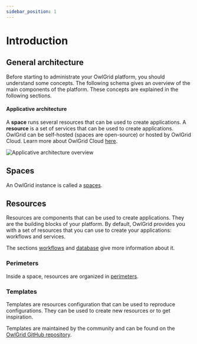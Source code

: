 ```yaml
---
sidebar_position: 1
---
```


# Introduction

## General architecture

Before starting to administrate your OwlGrid platform, you should understand some concepts. The following schema gives an overview of the main components of the platform. These concepts are explained in the following sections.


#### Applicative architecture

A **space** runs several resources that can be used to create applications. A **resource** is a set of services that can be used to create applications. OwlGrid can be self-hosted (spaces are open-source) or hosted by OwlGrid Cloud. Learn more about OwlGrid Cloud [here](/docs/general/hosting/cloud).

![Applicative architecture overview](/img/general/concepts/introduction/applicative.jpg)


## Spaces

An OwlGrid instance is called a [spaces](/docs/concepts/spaces). 

## Resources

Resources are components that can be used to create applications. They are the building blocks of your platform. By default, OwlGrid provides you with a set of resources that you can use to create your applications: workflows and services.

The sections [workflows](/docs/workflows/) and [database](/docs/database/) give more information about it.

### Perimeters

Inside a space, resources are organized in [perimeters](/docs/concepts/perimeters).

### Templates

Templates are resources configuration that can be used to reproduce configurations. They can be used to create new resources or to get inspiration.

Templates are maintained by the community and can be found on the [OwlGrid GitHub repository](https://github.com/owlgrid/templates).